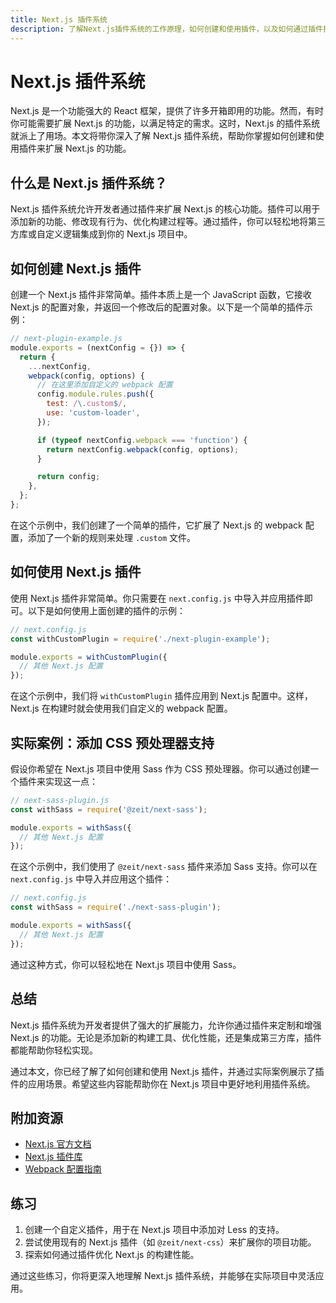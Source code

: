 ```yaml
---
title: Next.js 插件系统
description: 了解Next.js插件系统的工作原理，如何创建和使用插件，以及如何通过插件扩展Next.js的功能。
---
```


# Next.js 插件系统

Next.js 是一个功能强大的 React 框架，提供了许多开箱即用的功能。然而，有时你可能需要扩展 Next.js 的功能，以满足特定的需求。这时，Next.js 的插件系统就派上了用场。本文将带你深入了解 Next.js 插件系统，帮助你掌握如何创建和使用插件来扩展 Next.js 的功能。

## 什么是 Next.js 插件系统？

Next.js 插件系统允许开发者通过插件来扩展 Next.js 的核心功能。插件可以用于添加新的功能、修改现有行为、优化构建过程等。通过插件，你可以轻松地将第三方库或自定义逻辑集成到你的 Next.js 项目中。

## 如何创建 Next.js 插件

创建一个 Next.js 插件非常简单。插件本质上是一个 JavaScript 函数，它接收 Next.js 的配置对象，并返回一个修改后的配置对象。以下是一个简单的插件示例：

```javascript
// next-plugin-example.js
module.exports = (nextConfig = {}) => {
  return {
    ...nextConfig,
    webpack(config, options) {
      // 在这里添加自定义的 webpack 配置
      config.module.rules.push({
        test: /\.custom$/,
        use: 'custom-loader',
      });

      if (typeof nextConfig.webpack === 'function') {
        return nextConfig.webpack(config, options);
      }

      return config;
    },
  };
};
```

在这个示例中，我们创建了一个简单的插件，它扩展了 Next.js 的 webpack 配置，添加了一个新的规则来处理 `.custom` 文件。

## 如何使用 Next.js 插件

使用 Next.js 插件非常简单。你只需要在 `next.config.js` 中导入并应用插件即可。以下是如何使用上面创建的插件的示例：

```javascript
// next.config.js
const withCustomPlugin = require('./next-plugin-example');

module.exports = withCustomPlugin({
  // 其他 Next.js 配置
});
```

在这个示例中，我们将 `withCustomPlugin` 插件应用到 Next.js 配置中。这样，Next.js 在构建时就会使用我们自定义的 webpack 配置。

## 实际案例：添加 CSS 预处理器支持

假设你希望在 Next.js 项目中使用 Sass 作为 CSS 预处理器。你可以通过创建一个插件来实现这一点：

```javascript
// next-sass-plugin.js
const withSass = require('@zeit/next-sass');

module.exports = withSass({
  // 其他 Next.js 配置
});
```

在这个示例中，我们使用了 `@zeit/next-sass` 插件来添加 Sass 支持。你可以在 `next.config.js` 中导入并应用这个插件：

```javascript
// next.config.js
const withSass = require('./next-sass-plugin');

module.exports = withSass({
  // 其他 Next.js 配置
});
```

通过这种方式，你可以轻松地在 Next.js 项目中使用 Sass。

## 总结

Next.js 插件系统为开发者提供了强大的扩展能力，允许你通过插件来定制和增强 Next.js 的功能。无论是添加新的构建工具、优化性能，还是集成第三方库，插件都能帮助你轻松实现。

通过本文，你已经了解了如何创建和使用 Next.js 插件，并通过实际案例展示了插件的应用场景。希望这些内容能帮助你在 Next.js 项目中更好地利用插件系统。

## 附加资源

- [Next.js 官方文档](https://nextjs.org/docs)
- [Next.js 插件库](https://github.com/vercel/next-plugins)
- [Webpack 配置指南](https://webpack.js.org/configuration/)

## 练习

1. 创建一个自定义插件，用于在 Next.js 项目中添加对 Less 的支持。
2. 尝试使用现有的 Next.js 插件（如 `@zeit/next-css`）来扩展你的项目功能。
3. 探索如何通过插件优化 Next.js 的构建性能。

通过这些练习，你将更深入地理解 Next.js 插件系统，并能够在实际项目中灵活应用。